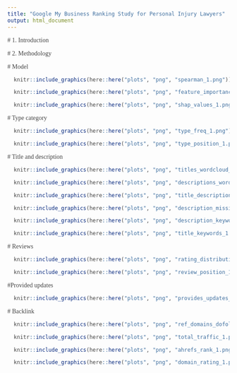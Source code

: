 ```yaml
---
title: "Google My Business Ranking Study for Personal Injury Lawyers"
output: html_document
---
```

  
  <style>
  .list-group-item.active, .list-group-item.active:hover, .list-group-item.active:focus {
    background-color: #00d188;
      border-color: #00d188;
  }

body {
  font-family: montserrat;
  color: #444444;
    font-size: 14px;
}

h1 {
  font-weight: bold;
  font-size: 28px;
}

h1.title {
  font-size: 30px;
  color: #00d188;
}

h2 {
  font-size: 24px;
}

h3 {
  font-size: 18px;
}
</style>
  
  # 1. Introduction
  
  
  
  # 2. Methodology
  
  
  # Model
```r
  knitr::include_graphics(here::here("plots", "png", "spearman_1.png"))
```
```r
  knitr::include_graphics(here::here("plots", "png", "feature_importance_1.png"))
```
```r
  knitr::include_graphics(here::here("plots", "png", "shap_values_1.png"))
```


  # Type category
```r
  knitr::include_graphics(here::here("plots", "png", "type_freq_1.png"))
```
```r
  knitr::include_graphics(here::here("plots", "png", "type_position_1.png"))
```


  # Title and description
```r
  knitr::include_graphics(here::here("plots", "png", "titles_wordcloud_1.png"))
```
```r
  knitr::include_graphics(here::here("plots", "png", "descriptions_wordcloud_1.png"))
```
```r
  knitr::include_graphics(here::here("plots", "png", "title_description_counts_1.png"))
```
```r
  knitr::include_graphics(here::here("plots", "png", "description_missing_1.png"))
```
```r
  knitr::include_graphics(here::here("plots", "png", "description_keywords_1.png"))
```
```r
  knitr::include_graphics(here::here("plots", "png", "title_keywords_1.png"))
```


  # Reviews
```r
  knitr::include_graphics(here::here("plots", "png", "rating_distribution_1.png"))
```
```r
  knitr::include_graphics(here::here("plots", "png", "review_position_1.png"))
```

  
  #Provided updates
```r
  knitr::include_graphics(here::here("plots", "png", "provides_updates_1.png"))
```
  
  # Backlink
```r
  knitr::include_graphics(here::here("plots", "png", "ref_domains_dofollow_1.png"))
```
```r
  knitr::include_graphics(here::here("plots", "png", "total_traffic_1.png"))
```
```r
  knitr::include_graphics(here::here("plots", "png", "ahrefs_rank_1.png"))
```
```r
  knitr::include_graphics(here::here("plots", "png", "domain_rating_1.png"))
```

    